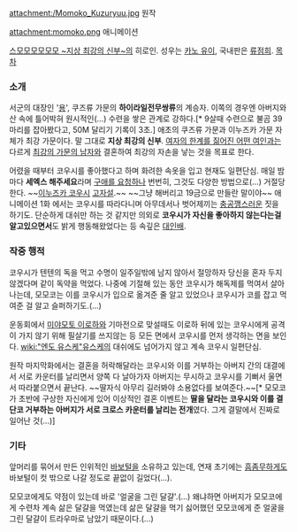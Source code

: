 attachment:/Momoko_Kuzuryuu.jpg
원작

attachment:momoko.png
애니메이션

[[스모모모모모모 ~지상 최강의 신부~]]의 히로인. 성우는 [[카노 유이]], 국내판은 [[류점희]].
[[목차]]
=== 소개 ===
서군의 대장인 '[[용]]', 쿠즈류 가문의 '''하이라일전무쌍류'''의 계승자. 이쪽의 경우엔 아버지와 산 속에 틀어박혀 원시적인(…) 수련을 쌓은 관계로 강하다.[* 9살때 수련으로 불곰 39마리를 잡아봤다고, 50M 달리기 기록이 3초.] 애초의 쿠즈류 가문과 이누즈카 가문 자체가 최강 가문이다. 말 그대로 '''지상 최강의 신부'''. [[쿠이나|여자의 한계를 짊어진 어떤 여인]]과는 다르게 [[이누즈카 코우시|최강의 가문의 남자]]와 결혼하여 최강의 자손을 낳는 것을 목표로 한다.

어렸을 때부터 코우시를 좋아했다고 하며 화려한 속옷을 입고 현재도 일편단심. 매일 밤마다 '''세엑스 해주세요'''라며 [[메가데레|구애를 요청]]하나 번번히, 그것도 다양한 방법으로(…) 거절당한다. ~~[[이누즈카 코우시]] [[고자]]설.~~ ~~그냥 해버리고 19금으로 만들란 말이야~~ 애니메이션 1화 에서는 코우시를 따라다니며 아무데서나 벗어제끼는 [[충공깽]]스러운 짓을 하기도. 단순하게 대쉬만 하는 것 같지만 의외로 '''코우시가 자신을 좋아하지 않는다는걸 알고있으면서'''도 밝게 행동해왔었다는 등 속깊은 [[대인배]].
=== 작중 행적 ===
코우시가 텐텐의 독을 먹고 수명이 일주일밖에 남지 않아서 절망하자 당신을 혼자 두지 않겠다며 같이 독약을 먹었다. 나중에 기절해 있는 동안 코우시가 해독제를 먹여서 살아나는데, 모모코는 이를 코우시가 입으로 옮겨준 줄 알고 있었으나 코우시가 코를 잡고 먹여준 걸 알고 슬퍼하기도.(...)

운동회에서 [[미야모토 이로하]]와 기마전으로 맞설때도 이로하 뒤에 있는 코우시에게 공격이 가지 않기 위해 필살기를 쓰지않는 등 모든 면에서 코우시를 먼저 생각하는 면을 보인다. [[wiki:"엔도 유스케"유스케]]의 대쉬에도 넘어가지 않고 계속 코우시 일편단심.
 
원작 마지막화에서는 결혼을 허락해달라는 코우시와 이를 거부하는 아버지 간의 대결에서 서로 카운터를 날리면서 양쪽 다 날아가자 아버지는 무시하고 코우시를 기뻐서 울면서 따라붙으면서 끝난다. ~~딸자식 아무리 길러봐야 소용없다를 보여준다.~~[* 모모코가 초반에 구상한 자신에게 있어 이상적인 결혼 이벤트는 '''딸을 달라는 코우시와 이를 결단코 거부하는 아버지가 서로 크로스 카운터를 날리는 전개'''였다. 그게 결말에서 진짜로 일어난 것(...)]
=== 기타 ===
앞머리를 묶어서 만든 인위적인 [[바보털]]을 소유하고 있는데, 연재 초기에는 [[흠좀무]]하게도 바보털이 컷 밖으로 나갈 정도로 끝없이 길었다(…).

모모코에게도 약점이 있는데 바로 '얼굴을 그린 달걀'.(...) 왜냐하면 아버지가 모모코에게 수련차 계속 삶은 달걀을 먹였는데 삶은 달걀을 먹기 싫어했던 모모코에게 준 얼굴을 그린 달걀이 트라우마로 남았기 때문이다.(...)
